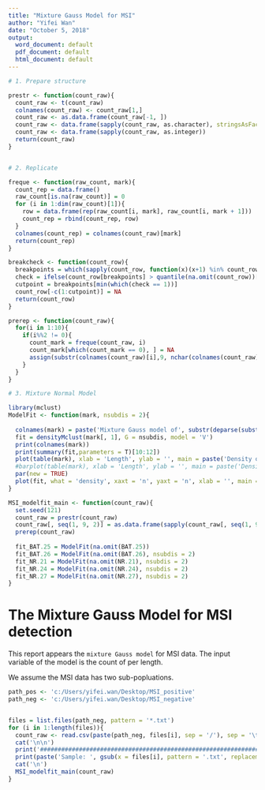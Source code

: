```yaml
---
title: "Mixture Gauss Model for MSI"
author: "Yifei Wan"
date: "October 5, 2018"
output:
  word_document: default
  pdf_document: default
  html_document: default
---
```


```r
# 1. Prepare structure

prestr <- function(count_raw){
  count_raw <- t(count_raw)
  colnames(count_raw) <- count_raw[1,]
  count_raw <- as.data.frame(count_raw[-1, ])
  count_raw <- data.frame(sapply(count_raw, as.character), stringsAsFactors = FALSE)
  count_raw <- data.frame(sapply(count_raw, as.integer))
  return(count_raw)
}


# 2. Replicate

freque <- function(raw_count, mark){
  count_rep = data.frame()
  raw_count[is.na(raw_count)] = 0
  for (i in 1:dim(raw_count)[1]){
    row = data.frame(rep(raw_count[i, mark], raw_count[i, mark + 1]))
    count_rep = rbind(count_rep, row)
  }
  colnames(count_rep) = colnames(count_raw)[mark]
  return(count_rep)
}

breakcheck <- function(count_row){
  breakpoints = which(sapply(count_row, function(x)(x+1) %in% count_row) == 0)
  check = ifelse(count_row[breakpoints] > quantile(na.omit(count_row))[3], 1, 0)
  cutpoint = breakpoints[min(which(check == 1))]
  count_row[-c(1:cutpoint)] = NA
  return(count_row)
}

prerep <- function(count_raw){
  for(i in 1:10){
    if(i%%2 != 0){
      count_mark = freque(count_raw, i)
      count_mark[which(count_mark == 0), ] = NA
      assign(substr(colnames(count_raw)[i],9, nchar(colnames(count_raw)[i])), count_mark, envir = .GlobalEnv)
    }
  }
}

# 3. Mixture Normal Model

library(mclust)
ModelFit <- function(mark, nsubdis = 2){
  
  colnames(mark) = paste('Mixture Gauss model of', substr(deparse(substitute(mark)),9,nchar(deparse(substitute(mark))) - 1))
  fit = densityMclust(mark[, 1], G = nsubdis, model = 'V')
  print(colnames(mark))
  print(summary(fit,parameters = T)[10:12])
  plot(table(mark), xlab = 'Length', ylab = '', main = paste('Density of ', colnames(mark)))
  #barplot(table(mark), xlab = 'Length', ylab = '', main = paste('Density of ', colnames(mark)))
  par(new = TRUE)
  plot(fit, what = 'density', xaxt = 'n', yaxt = 'n', xlab = '', main = '')
}

MSI_modelfit_main <- function(count_raw){
  set.seed(121)
  count_raw = prestr(count_raw)
  count_raw[, seq(1, 9, 2)] = as.data.frame(sapply(count_raw[, seq(1, 9, 2)], breakcheck))
  prerep(count_raw)
  
  fit_BAT.25 = ModelFit(na.omit(BAT.25))
  fit_BAT.26 = ModelFit(na.omit(BAT.26), nsubdis = 2)
  fit_NR.21 = ModelFit(na.omit(NR.21), nsubdis = 2)
  fit_NR.24 = ModelFit(na.omit(NR.24), nsubdis = 2)
  fit_NR.27 = ModelFit(na.omit(NR.27), nsubdis = 2)
}
```
# The Mixture Gauss Model for MSI detection

This report appears the `mixture Gauss model` for MSI data. The input variable of the model is the count of per length.

We assume the MSI data has two sub-popluations.


```r
path_pos <- 'c:/Users/yifei.wan/Desktop/MSI_positive'
path_neg <- 'c:/Users/yifei.wan/Desktop/MSI_negative'


files = list.files(path_neg, pattern = '*.txt')
for (i in 1:length(files)){
  count_raw <- read.csv(paste(path_neg, files[i], sep = '/'), sep = '\t', header = FALSE, stringsAsFactors = FALSE)
  cat('\n\n')
  print('#################################################################################')
  print(paste('Sample: ', gsub(x = files[i], pattern = '.txt', replacement = '') ))
  cat('\n')
  MSI_modelfit_main(count_raw)
}

```
